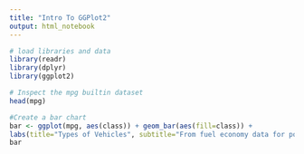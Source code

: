 ```yaml
---
title: "Intro To GGPlot2"
output: html_notebook
---
```


```r
# load libraries and data
library(readr)
library(dplyr)
library(ggplot2)
```

```r
# Inspect the mpg builtin dataset
head(mpg)
```

```r
#Create a bar chart
bar <- ggplot(mpg, aes(class)) + geom_bar(aes(fill=class)) +
labs(title="Types of Vehicles", subtitle="From fuel economy data for popular car models (1999-2008)")
bar
```

